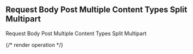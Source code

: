 ## Request Body Post Multiple Content Types Split Multipart

Request Body Post Multiple Content Types Split Multipart

{/* render operation */}
